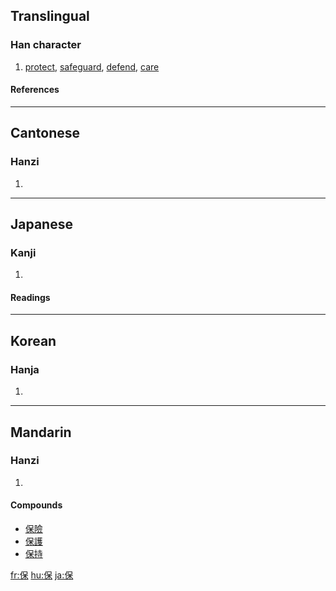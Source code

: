 ==Translingual==
===Han character===
{{Han char|rn=9|rad=人|as=07|sn=9|four=2629<sub>4</sub>|canj=人口木 (ORD)}}
# [[protect]], [[safeguard]], [[defend]], [[care]]
====References====
{{Han ref|kx=0105.170|dkj=00702|dj=0222.060|hdz=10160.040|uh=4FDD|ud=20445|bh=AB4F|bd=43855}}
----
==Cantonese==
===Hanzi===
{{yue-hanzi|jyut=|y=bou2}}
# {{defn|Cantonese}}
----
==Japanese==
===Kanji===
{{ja-kanji|grade=5|rs=人07}}
# {{defn|Japanese}} 
====Readings====
{{ja-readings|on=[[ほ]] (ho), [[ほう]] (hō)|kun=[[たもつ]] (tamotsu), [[やすんじる]] (yasunjiru)}}
----
==Korean==
===Hanja===
{{ko-hanja|hangeul=보|rv=bo|mr=po}}
# {{defn|Korean}}
----
==Mandarin==
===Hanzi===
{{cmn-hanzi|pin=[[bǎo]] ([[bao3]])|wg=pao<sup>3</sup>}}
# {{defn|Mandarin}}
====Compounds====
*[[保險]]
*[[保護]]
*[[保持]]

[[fr:保]]
[[hu:保]]
[[ja:保]]